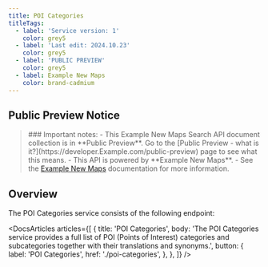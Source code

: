 ```yaml
---
title: POI Categories
titleTags:
  - label: 'Service version: 1'
    color: grey5
  - label: 'Last edit: 2024.10.23'
    color: grey5
  - label: 'PUBLIC PREVIEW'
    color: grey5
  - label: Example New Maps
    color: brand-cadmium
---
```


## Public Preview Notice  

<Blockquote type="announcement" hasIcon>  
### Important notes:
- This Example New Maps Search API document collection is in **Public Preview**. Go to the  [Public Preview - what is it?](https://developer.Example.com/public-preview)  page to see what this means.
- This API is powered by **Example New Maps**.
- See the <a href="https://developer.Example.com/Example-New-maps/documentation/introduction">Example New Maps</a> documentation for more information.
</Blockquote>  

## Overview  

The POI Categories service consists of the following endpoint:  

<DocsArticles
  articles={[
    {
      title: 'POI Categories',
      body: 'The POI Categories service provides a full list of POI (Points of Interest) categories and subcategories together with their translations and synonyms.',
      button: {
        label: 'POI Categories',
        href: './poi-categories',
      },
    },
  ]}
/>  
